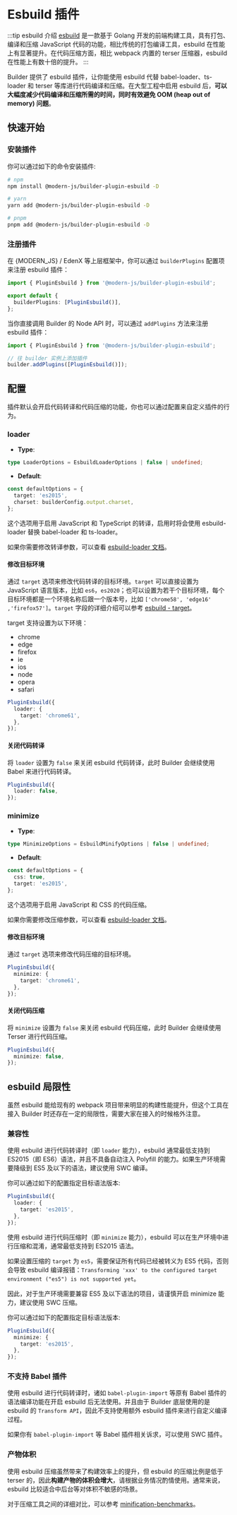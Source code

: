# Esbuild 插件

:::tip esbuild 介绍
[esbuild](https://esbuild.github.io/) 是一款基于 Golang 开发的前端构建工具，具有打包、编译和压缩 JavaScript 代码的功能，相比传统的打包编译工具，esbuild 在性能上有显著提升。在代码压缩方面，相比 webpack 内置的 terser 压缩器，esbuild 在性能上有数十倍的提升。
:::

Builder 提供了 esbuild 插件，让你能使用 esbuild 代替 babel-loader、ts-loader 和 terser 等库进行代码编译和压缩。在大型工程中启用 esbuild 后，**可以大幅度减少代码编译和压缩所需的时间，同时有效避免 OOM (heap out of memory) 问题**。

## 快速开始

### 安装插件

你可以通过如下的命令安装插件:

```bash
# npm
npm install @modern-js/builder-plugin-esbuild -D

# yarn
yarn add @modern-js/builder-plugin-esbuild -D

# pnpm
pnpm add @modern-js/builder-plugin-esbuild -D
```

### 注册插件

在 {MODERN_JS} / EdenX 等上层框架中，你可以通过 `builderPlugins` 配置项来注册 esbuild 插件：

```ts
import { PluginEsbuild } from '@modern-js/builder-plugin-esbuild';

export default {
  builderPlugins: [PluginEsbuild()],
};
```

当你直接调用 Builder 的 Node API 时，可以通过 `addPlugins` 方法来注册 esbuild 插件：

```js
import { PluginEsbuild } from '@modern-js/builder-plugin-esbuild';

// 往 builder 实例上添加插件
builder.addPlugins([PluginEsbuild()]);
```

## 配置

插件默认会开启代码转译和代码压缩的功能，你也可以通过配置来自定义插件的行为。

### loader

- **Type**:

```ts
type LoaderOptions = EsbuildLoaderOptions | false | undefined;
```

- **Default**:

```ts
const defaultOptions = {
  target: 'es2015',
  charset: builderConfig.output.charset,
};
```

这个选项用于启用 JavaScript 和 TypeScript 的转译，启用时将会使用 esbuild-loader 替换 babel-loader 和 ts-loader。

如果你需要修改转译参数，可以查看 [esbuild-loader 文档](https://github.com/privatenumber/esbuild-loader#loader)。

#### 修改目标环境

通过 `target` 选项来修改代码转译的目标环境。`target` 可以直接设置为 JavaScript 语言版本，比如 `es6`，`es2020`；也可以设置为若干个目标环境，每个目标环境都是一个环境名称后跟一个版本号，比如 `['chrome58', 'edge16' ,'firefox57']`。`target` 字段的详细介绍可以参考 [esbuild - target](https://esbuild.github.io/api/#target)。

target 支持设置为以下环境：

- chrome
- edge
- firefox
- ie
- ios
- node
- opera
- safari

```ts
PluginEsbuild({
  loader: {
    target: 'chrome61',
  },
});
```

#### 关闭代码转译

将 `loader` 设置为 `false` 来关闭 esbuild 代码转译，此时 Builder 会继续使用 Babel 来进行代码转译。

```ts
PluginEsbuild({
  loader: false,
});
```

### minimize

- **Type**:

```ts
type MinimizeOptions = EsbuildMinifyOptions | false | undefined;
```

- **Default**:

```ts
const defaultOptions = {
  css: true,
  target: 'es2015',
};
```

这个选项用于启用 JavaScript 和 CSS 的代码压缩。

如果你需要修改压缩参数，可以查看 [esbuild-loader 文档](https://github.com/privatenumber/esbuild-loader#minifyplugin)。

#### 修改目标环境

通过 `target` 选项来修改代码压缩的目标环境。

```ts
PluginEsbuild({
  minimize: {
    target: 'chrome61',
  },
});
```

#### 关闭代码压缩

将 `minimize` 设置为 `false` 来关闭 esbuild 代码压缩，此时 Builder 会继续使用 Terser 进行代码压缩。

```ts
PluginEsbuild({
  minimize: false,
});
```

## esbuild 局限性

虽然 esbuild 能给现有的 webpack 项目带来明显的构建性能提升，但这个工具在接入 Builder 时还存在一定的局限性，需要大家在接入的时候格外注意。

### 兼容性

使用 esbuild 进行代码转译时（即 `loader` 能力），esbuild 通常最低支持到 ES2015（即 ES6）语法，并且不具备自动注入 Polyfill 的能力。如果生产环境需要降级到 ES5 及以下的语法，建议使用 SWC 编译。

你可以通过如下的配置指定目标语法版本:

```ts
PluginEsbuild({
  loader: {
    target: 'es2015',
  },
});
```

使用 esbuild 进行代码压缩时（即 `minimize` 能力），esbuild 可以在生产环境中进行压缩和混淆，通常最低支持到 ES2015 语法。

如果设置压缩的 `target` 为 `es5`，需要保证所有代码已经被转义为 ES5 代码，否则会导致 esbuild 编译报错：`Transforming 'xxx' to the configured target environment ("es5") is not supported yet`。

因此，对于生产环境需要兼容 ES5 及以下语法的项目，请谨慎开启 minimize 能力，建议使用 SWC 压缩。

你可以通过如下的配置指定目标语法版本:

```ts
PluginEsbuild({
  minimize: {
    target: 'es2015',
  },
});
```

### 不支持 Babel 插件

使用 esbuild 进行代码转译时，诸如 `babel-plugin-import` 等原有 Babel 插件的语法编译功能在开启 esbuild 后无法使用。并且由于 Builder 底层使用的是 esbuild 的 `Transform API`，因此不支持使用额外 esbuild 插件来进行自定义编译过程。

如果你有 `babel-plugin-import` 等 Babel 插件相关诉求，可以使用 SWC 插件。

### 产物体积

使用 esbuild 压缩虽然带来了构建效率上的提升，但 esbuild 的压缩比例是低于 terser 的，因此**构建产物的体积会增大**，请根据业务情况酌情使用。通常来说，esbuild 比较适合中后台等对体积不敏感的场景。

对于压缩工具之间的详细对比，可以参考 [minification-benchmarks](https://github.com/privatenumber/minification-benchmarks)。
